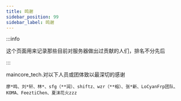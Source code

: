 ---
title: 鸣谢
sidebar_position: 99
sidebar_label: 鸣谢
---

:::info

这个页面用来记录那些目前对服务器做出过贡献的人们，排名不分先后

:::

maincore_tech.对以下人员或团体致以最深切的感谢

```
廖*鸣、刘*轩、林*、sfg（**润）、shiftz、wzr（**榕）、张*新、LoCyanFrp团队、KOMA、FeeztiChen、夏沫花火zzz
```